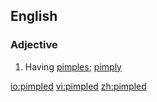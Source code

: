 ==English==

===Adjective===
{{en-adj}}

# Having [[pimple]]s; [[pimply]]

[[io:pimpled]]
[[vi:pimpled]]
[[zh:pimpled]]